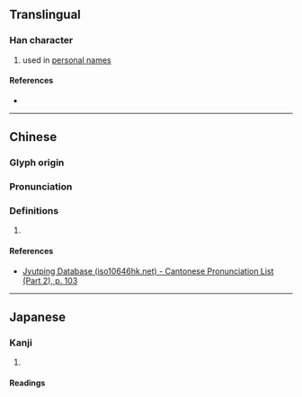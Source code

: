 {{character info/new}}
==Translingual==

===Han character===
{{Han char|rn=53|rad=广|as=04|sn=7|four=00227|canj=IOIN|ids=⿸广今}}

# used in [[personal name]]s

====References====
* {{Han ref|kx=0343.220|dkj=09240|dj=0653.090|hdz=20875.090|uh=5E88|ud=24200|bh=CAD0|bd=51920}}

----

==Chinese==
{{zh-forms}}

===Glyph origin===
{{Han etym}}

===Pronunciation===
{{zh-pron
|m=qín
|c=kam4
|mc=y
|oc=y
|cat=
}}

===Definitions===
{{zh-hanzi}}

# {{rfdef|zh}}

====References====
* [http://www.iso10646hk.net/jp/document/download.jsp Jyutping Database (iso10646hk.net) - Cantonese Pronunciation List (Part 2), p. 103]

----

==Japanese==

===Kanji===
{{ja-kanji|grade=|rs=广04}}

# {{defn|lang=ja|sort=广04}}

====Readings====
{{ja-readings
|goon=ごん<ごん<ごむ
|kanon=きん<きん<きむ
}}